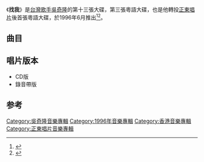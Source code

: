 {{Album infobox | <!-- See Wikipedia:WikiProject_Albums -->
| Name        = 找我
| Type        = [[專輯|專輯]]
| Artist      = [[吳奇隆|吳奇隆]]
| Cover       = 
| Released    = 1996年6月
| Recorded    = 1996年
| Genre       = [[粵語流行音樂|粵語流行音樂]]
| Length      = 39:06
| Label       = [[正東唱片|正東唱片]]
| Last album  = [[有聲有影|有聲有影]]<br>（1996年）
| This album  = '''找我'''<br>（1996年）
| Next album  = [[霹靂暴風|霹靂暴風]]<br>（1996年）
}}

《'''找我'''》是[[台灣|台灣]][[歌手|歌手]][[吳奇隆|吳奇隆]]的第十三張大碟，第三張粵語大碟，也是他轉投[[正東唱片|正東唱片]]後首張粵語大碟，於1996年6月推出<ref>{{Cite book|title=中国歌星成名金曲 包括香港 台湾地区|last=黄新华，何敏静，肖朝晶编著|first=|publisher=南昌：百花洲文艺出版社|year=1994.12|isbn=7-80579-567-3|location=|pages=543}}</ref><ref>{{Cite book|title=80年代的宝贝们|last=何从主编；杨国伟等摄影；右意达漫画|first=|publisher=南昌：二十一世纪出版社|year=2003.08|isbn=7-5391-2305-2|location=|pages=87}}</ref>。

==曲目==
{{tracklist
| headline     = 
| total_length = 39:06
| title_width  = 16%

| title1         = 找我
| music1         = [[陳容森|陳容森]]
| lyrics1        = [[周禮茂|周禮茂]]
| arranger1      = [[何永堅|谷中仁]]
| producer1      = [[吳國敬|吳國敬]]
| longnote1      = '''第一主打'''<br>國語版本為《貼心》
| length1        = 4:25

| title2         = 暴走
| music2         = [[鄧建明|鄧建明]]<br>[[陳匡榮|陳匡榮]]
| lyrics2        = [[孫國華|孫國華]]
| arranger2      = 鄧建明<br>陳匡榮
| producer2      = 鄧建明
| longnote2      = 
| length2        = 4:11

| title3         = 洗腦
| music3         = 吳國敬
| lyrics3        = [[黃偉文|黃偉文]]
| arranger3      = [[陳偉文|陳偉文]]
| producer3      = 吳國敬
| longnote3      = 國語版本為《你讓我非常難過》
| length3        = 3:47

| title4         = 初戀總是這麼甜
| music4         = [[雷頌德|雷頌德]]
| lyrics4        = [[潘源良|潘源良]]
| arranger4      = 雷頌德
| producer4      = 雷頌德
| longnote4      = 
| length4        = 3:19

| title5         = 誰令我
| music5         = [[雷有輝|雷有輝]]
| lyrics5        = 雷有輝
| arranger5      = 鄧建明<br>雷有輝<br>陳匡榮
| producer5      = 吳國敬
| longnote5      = '''第二主打'''<br>國語版本為《原諒我》
| length5        = 4:07

| title6         = 愛你無明天
| music6         = 雷有輝
| lyrics6        = [[小美|小美]]
| arranger6      = 雷有輝
| producer6      = 吳國敬
| longnote6      = 國語版本為《愛情的冬眠》
| length6        = 3:30

| title7         = 噢！媽媽
| music7         = 鄧建明<br>陳匡榮
| lyrics7        = 孫國華
| arranger7      = 鄧建明<br>陳匡榮
| producer7      = 鄧建明
| longnote7      = 國語版本為《你走吧》
| length7        = 4:38
 
| title8         = 慾望之規條 
| music8         = [[Mid_Night_Party|Mid Night Party]]
| lyrics8        = 黃偉文
| arranger8      = Mid Night Party
| producer8      = 吳國敬
| longnote8      = 
| length8        = 3:45

| title9         = 野的感覺
| music9         = [[黃尚偉|黃尚偉]]
| lyrics9        = 周禮茂
| arranger9      = 黃尚偉
| producer9      = 黃尚偉
| longnote9      = 
| length9        = 3:42

| title10        = 如明日有幸再敘
| music10        = 吳國敬
| lyrics10       = [[因葵|因葵]]
| arranger10     = [[楊雲驃|楊雲驃]]
| producer10     = 吳國敬
| note10         = 
| longnote10     = '''第三主打'''<br>電影《[[新喋血雙雄|新喋血雙雄]]》粵語版主題曲<br>國語版本為《如果明天能再相聚》
| length10       = 3:44
}}

== 唱片版本 ==
*CD版
*錄音帶版

==参考==
{{reflist}}

{{吳奇隆}}
{{小虎隊 (台灣)}}
[[Category:吳奇隆音樂專輯|Category:吳奇隆音樂專輯]]
[[Category:1996年音樂專輯|Category:1996年音樂專輯]]
[[Category:香港音樂專輯|Category:香港音樂專輯]]
[[Category:正東唱片音樂專輯|Category:正東唱片音樂專輯]]